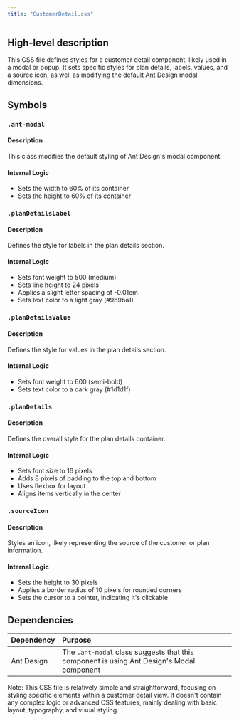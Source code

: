 ```yaml
---
title: "CustomerDetail.css"
---
```


## High-level description
This CSS file defines styles for a customer detail component, likely used in a modal or popup. It sets specific styles for plan details, labels, values, and a source icon, as well as modifying the default Ant Design modal dimensions.

## Symbols

### `.ant-modal`
#### Description
This class modifies the default styling of Ant Design's modal component.

#### Internal Logic
- Sets the width to 60% of its container
- Sets the height to 60% of its container

### `.planDetailsLabel`
#### Description
Defines the style for labels in the plan details section.

#### Internal Logic
- Sets font weight to 500 (medium)
- Sets line height to 24 pixels
- Applies a slight letter spacing of -0.01em
- Sets text color to a light gray (#9b9ba1)

### `.planDetailsValue`
#### Description
Defines the style for values in the plan details section.

#### Internal Logic
- Sets font weight to 600 (semi-bold)
- Sets text color to a dark gray (#1d1d1f)

### `.planDetails`
#### Description
Defines the overall style for the plan details container.

#### Internal Logic
- Sets font size to 16 pixels
- Adds 8 pixels of padding to the top and bottom
- Uses flexbox for layout
- Aligns items vertically in the center

### `.sourceIcon`
#### Description
Styles an icon, likely representing the source of the customer or plan information.

#### Internal Logic
- Sets the height to 30 pixels
- Applies a border radius of 10 pixels for rounded corners
- Sets the cursor to a pointer, indicating it's clickable

## Dependencies
| Dependency | Purpose |
|:-----------|:--------|
| Ant Design | The `.ant-modal` class suggests that this component is using Ant Design's Modal component |

Note: This CSS file is relatively simple and straightforward, focusing on styling specific elements within a customer detail view. It doesn't contain any complex logic or advanced CSS features, mainly dealing with basic layout, typography, and visual styling.